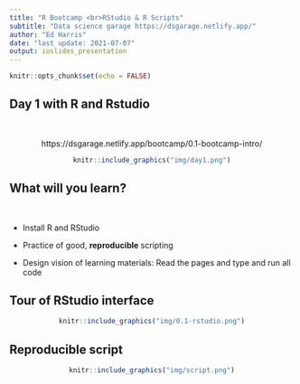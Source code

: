 ```yaml
---
title: "R Bootcamp <br>RStudio & R Scripts"
subtitle: "Data science garage https://dsgarage.netlify.app/"
author: "Ed Harris"
date: "last update: 2021-07-07"
output: ioslides_presentation
---
```


```r
knitr::opts_chunk$set(echo = FALSE)
```


## Day 1 with R and Rstudio

&nbsp;

<center>

https://dsgarage.netlify.app/bootcamp/0.1-bootcamp-intro/

```r
knitr::include_graphics("img/day1.png")
```

</center>

## What will you learn?

&nbsp;

- Install R and RStudio

- Practice of good, **reproducible** scripting

- Design vision of learning materials: Read the pages and type and run all code


## Tour of RStudio interface

<center>

```r
knitr::include_graphics("img/0.1-rstudio.png")
```

</center>

## Reproducible script

<center>

```r
knitr::include_graphics("img/script.png")
```

</center>

